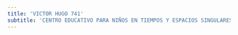```yaml
---
title: 'VICTOR HUGO 741'
subtitle: 'CENTRO EDUCATIVO PARA NIÑOS EN TIEMPOS Y ESPACIOS SINGULARES N° 03 SEDE'
---
```


#
